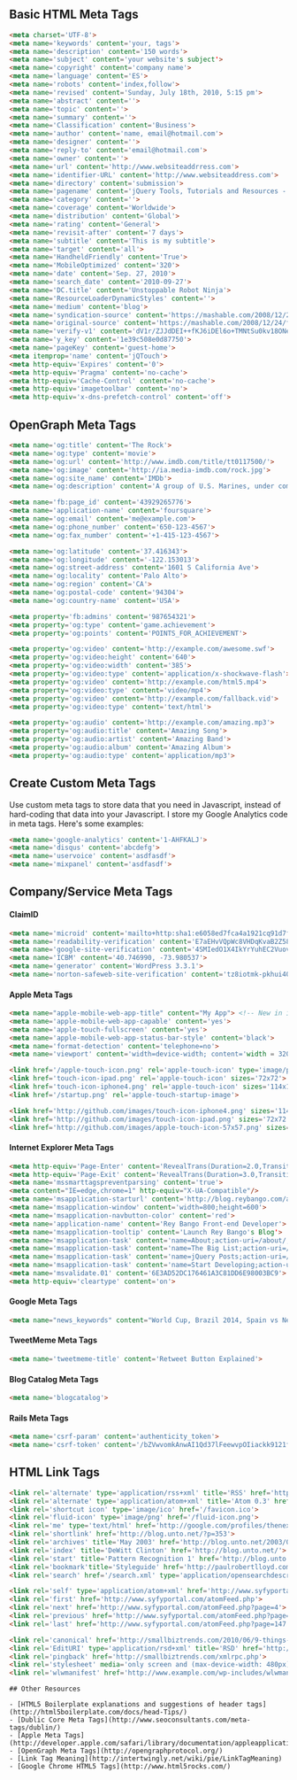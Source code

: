 
## Basic HTML Meta Tags

``` html
<meta charset='UTF-8'>
<meta name='keywords' content='your, tags'>
<meta name='description' content='150 words'>
<meta name='subject' content='your website's subject'>
<meta name='copyright' content='company name'>
<meta name='language' content='ES'>
<meta name='robots' content='index,follow'>
<meta name='revised' content='Sunday, July 18th, 2010, 5:15 pm'>
<meta name='abstract' content=''>
<meta name='topic' content=''>
<meta name='summary' content=''>
<meta name='Classification' content='Business'>
<meta name='author' content='name, email@hotmail.com'>
<meta name='designer' content=''>
<meta name='reply-to' content='email@hotmail.com'>
<meta name='owner' content=''>
<meta name='url' content='http://www.websiteaddrress.com'>
<meta name='identifier-URL' content='http://www.websiteaddress.com'>
<meta name='directory' content='submission'>
<meta name='pagename' content='jQuery Tools, Tutorials and Resources - O'Reilly Media'>
<meta name='category' content=''>
<meta name='coverage' content='Worldwide'>
<meta name='distribution' content='Global'>
<meta name='rating' content='General'>
<meta name='revisit-after' content='7 days'>
<meta name='subtitle' content='This is my subtitle'>
<meta name='target' content='all'>
<meta name='HandheldFriendly' content='True'>
<meta name='MobileOptimized' content='320'>
<meta name='date' content='Sep. 27, 2010'>
<meta name='search_date' content='2010-09-27'>
<meta name='DC.title' content='Unstoppable Robot Ninja'>
<meta name='ResourceLoaderDynamicStyles' content=''>
<meta name='medium' content='blog'>
<meta name='syndication-source' content='https://mashable.com/2008/12/24/free-brand-monitoring-tools/'>
<meta name='original-source' content='https://mashable.com/2008/12/24/free-brand-monitoring-tools/'>
<meta name='verify-v1' content='dV1r/ZJJdDEI++fKJ6iDEl6o+TMNtSu0kv18ONeqM0I='>
<meta name='y_key' content='1e39c508e0d87750'>
<meta name='pageKey' content='guest-home'>
<meta itemprop='name' content='jQTouch'>
<meta http-equiv='Expires' content='0'>
<meta http-equiv='Pragma' content='no-cache'>
<meta http-equiv='Cache-Control' content='no-cache'>
<meta http-equiv='imagetoolbar' content='no'>
<meta http-equiv='x-dns-prefetch-control' content='off'>

```

## OpenGraph Meta Tags

``` html
<meta name='og:title' content='The Rock'>
<meta name='og:type' content='movie'>
<meta name='og:url' content='http://www.imdb.com/title/tt0117500/'>
<meta name='og:image' content='http://ia.media-imdb.com/rock.jpg'>
<meta name='og:site_name' content='IMDb'>
<meta name='og:description' content='A group of U.S. Marines, under command of...'>

<meta name='fb:page_id' content='43929265776'>
<meta name='application-name' content='foursquare'>
<meta name='og:email' content='me@example.com'>
<meta name='og:phone_number' content='650-123-4567'>
<meta name='og:fax_number' content='+1-415-123-4567'>

<meta name='og:latitude' content='37.416343'>
<meta name='og:longitude' content='-122.153013'>
<meta name='og:street-address' content='1601 S California Ave'>
<meta name='og:locality' content='Palo Alto'>
<meta name='og:region' content='CA'>
<meta name='og:postal-code' content='94304'>
<meta name='og:country-name' content='USA'>

<meta property='fb:admins' content='987654321'>
<meta property='og:type' content='game.achievement'>
<meta property='og:points' content='POINTS_FOR_ACHIEVEMENT'>

<meta property='og:video' content='http://example.com/awesome.swf'>
<meta property='og:video:height' content='640'>
<meta property='og:video:width' content='385'>
<meta property='og:video:type' content='application/x-shockwave-flash'>
<meta property='og:video' content='http://example.com/html5.mp4'>
<meta property='og:video:type' content='video/mp4'>
<meta property='og:video' content='http://example.com/fallback.vid'>
<meta property='og:video:type' content='text/html'>

<meta property='og:audio' content='http://example.com/amazing.mp3'>
<meta property='og:audio:title' content='Amazing Song'>
<meta property='og:audio:artist' content='Amazing Band'>
<meta property='og:audio:album' content='Amazing Album'>
<meta property='og:audio:type' content='application/mp3'>
```

## Create Custom Meta Tags

Use custom meta tags to store data that you need in Javascript, instead of hard-coding that data into your Javascript.  I store my Google Analytics code in meta tags.  Here's some examples:

``` html
<meta name='google-analytics' content='1-AHFKALJ'>
<meta name='disqus' content='abcdefg'>
<meta name='uservoice' content='asdfasdf'>
<meta name='mixpanel' content='asdfasdf'>
```

## Company/Service Meta Tags

#### ClaimID

``` html
<meta name='microid' content='mailto+http:sha1:e6058ed7fca4a1921cq91d7f1f3b8736cd3cc1g7'>
<meta name='readability-verification' content='E7aEHvVQpWc8VHDqKvaB2Z58hek2EAv2HuLuegv7'>
<meta name='google-site-verification' content='4SMIedO1X4IkYrYuhEC2VuovdQM36Xxb0btUjElqQyg'>
<meta name='ICBM' content='40.746990, -73.980537'>
<meta name='generator' content='WordPress 3.3.1'>
<meta name='norton-safeweb-site-verification' content='tz8iotmk-pkhui406y41y5bfmfxdwmaa4a-yc0hm6r0fga7s6j0j27qmgqkmc7oovihzghbzhbdjk-uiyrz438nxsjdbj3fggwgl8oq2nf4ko8gi7j4z7t78kegbidl4'>
```
    
#### Apple Meta Tags

``` html
<meta name="apple-mobile-web-app-title" content="My App"> <!-- New in iOS6 -->
<meta name='apple-mobile-web-app-capable' content='yes'>
<meta name='apple-touch-fullscreen' content='yes'>
<meta name='apple-mobile-web-app-status-bar-style' content='black'>
<meta name='format-detection' content='telephone=no'>
<meta name='viewport' content='width=device-width; content='width = 320; initial-scale=1.0; maximum-scale=1.0; user-scalable=yes; target-densitydpi=160dpi'>

<link href='/apple-touch-icon.png' rel='apple-touch-icon' type='image/png'>
<link href='touch-icon-ipad.png' rel='apple-touch-icon' sizes='72x72'>
<link href='touch-icon-iphone4.png' rel='apple-touch-icon' sizes='114x114'>
<link href='/startup.png' rel='apple-touch-startup-image'>

<link href='http://github.com/images/touch-icon-iphone4.png' sizes='114x114' rel='apple-touch-icon-precomposed'>
<link href='http://github.com/images/touch-icon-ipad.png' sizes='72x72' rel='apple-touch-icon-precomposed'>
<link href='http://github.com/images/apple-touch-icon-57x57.png' sizes='57x57' rel='apple-touch-icon-precomposed'>

```

#### Internet Explorer Meta Tags

``` html
<meta http-equiv='Page-Enter' content='RevealTrans(Duration=2.0,Transition=2)'>
<meta http-equiv='Page-Exit' content='RevealTrans(Duration=3.0,Transition=12)'>
<meta name='mssmarttagspreventparsing' content='true'>
<meta content="IE=edge,chrome=1" http-equiv="X-UA-Compatible"/>
<meta name='msapplication-starturl' content='http://blog.reybango.com/about/'>
<meta name='msapplication-window' content='width=800;height=600'>
<meta name='msapplication-navbutton-color' content='red'>
<meta name='application-name' content='Rey Bango Front-end Developer'>
<meta name='msapplication-tooltip' content='Launch Rey Bango's Blog'>
<meta name='msapplication-task' content='name=About;action-uri=/about/;icon-uri=/images/about.ico'>
<meta name='msapplication-task' content='name=The Big List;action-uri=/the-big-list-of-javascript-css-and-html-development-tools-libraries-projects-and-books/;icon-uri=/images/list_links.ico'>
<meta name='msapplication-task' content='name=jQuery Posts;action-uri=/category/jquery/;icon-uri=/images/jquery.ico'>
<meta name='msapplication-task' content='name=Start Developing;action-uri=/category/javascript/;icon-uri=/images/script.ico'>
<meta name='msvalidate.01' content='6E3AD52DC176461A3C81DD6E98003BC9'>
<meta http-equiv='cleartype' content='on'>

```

#### Google Meta Tags

``` html
<meta name="news_keywords" content="World Cup, Brazil 2014, Spain vs Netherlands, soccer, football">
```

#### TweetMeme Meta Tags

``` html
<meta name='tweetmeme-title' content='Retweet Button Explained'>
```

#### Blog Catalog Meta Tags

``` html
<meta name='blogcatalog'>
```

#### Rails Meta Tags

``` html
<meta name='csrf-param' content='authenticity_token'>
<meta name='csrf-token' content='/bZVwvomkAnwAI1Qd37lFeewvpOIiackk9121fFwWwc='>
```
    
## HTML Link Tags

``` html
<link rel='alternate' type='application/rss+xml' title='RSS' href='http://feeds.feedburner.com/martini'>
<link rel='alternate' type='application/atom+xml' title='Atom 0.3' href='https://example.com/feed.atom'>
<link rel='shortcut icon' type='image/ico' href='/favicon.ico'>
<link rel='fluid-icon' type='image/png' href='/fluid-icon.png'>
<link rel='me' type='text/html' href='http://google.com/profiles/thenextweb'>
<link rel='shortlink' href='http://blog.unto.net/?p=353'>
<link rel='archives' title='May 2003' href='http://blog.unto.net/2003/05/'>
<link rel='index' title='DeWitt Clinton' href='http://blog.unto.net/'>
<link rel='start' title='Pattern Recognition 1' href='http://blog.unto.net/photos/pattern_recognition_1_about/'>
<link rel='bookmark'title='Styleguide' href='http://paulrobertlloyd.com/about/styleguide/'>
<link rel='search' href='/search.xml' type='application/opensearchdescription+xml' title='Viatropos'>

<link rel='self' type='application/atom+xml' href='http://www.syfyportal.com/atomFeed.php?page=3'>
<link rel='first' href='http://www.syfyportal.com/atomFeed.php'>
<link rel='next' href='http://www.syfyportal.com/atomFeed.php?page=4'>
<link rel='previous' href='http://www.syfyportal.com/atomFeed.php?page=2'>
<link rel='last' href='http://www.syfyportal.com/atomFeed.php?page=147'>

<link rel='canonical' href='http://smallbiztrends.com/2010/06/9-things-to-do-before-entering-social-media.html'>
<link rel='EditURI' type='application/rsd+xml' title='RSD' href='http://smallbiztrends.com/xmlrpc.php?rsd'>
<link rel='pingback' href='http://smallbiztrends.com/xmlrpc.php'>
<link rel='stylesheet' media='only screen and (max-device-width: 480px)' href='http://wordpress.org/style/iphone.css' type='text/css'>
<link rel='wlwmanifest' href='http://www.example.com/wp-includes/wlwmanifest.xml' type='application/wlwmanifest+xml'>
```
<link rel='help' title='FAQ' href='/faq'>
<link rel='logo' type='image/svg' href='https://playfoursquare.s3.amazonaws.com/press/logo/foursquare-logo.svg'>
<link rel='P3Pv1' href='/w3c/p3p.xml'>
<link rel='publisher' href='https://plus.google.com/115081025762845243709/'>
<link rel='image_src' href='http://du3itj18e4z0b.cloudfront.net/7b29fe/images/icon-facebook.gif' type='image/jpeg'>

<link rel='author' href='humans.txt' type='text/plain'>
<link href='http://thenextweb.com/2009/01/08/how-to-snap-up-that-twitter-username-youve-always-wanted/' rel='original-source'>
<link rel='profile' title='Microformats' href='http://microformats.org/profile/specs/'>
<link rel='profile' href='http://gmpg.org/xfn/11'>
<link rel='chrome-webstore-item' href='https://chrome.google.com/webstore/detail/noojglkidnpfjbincgijbaiedldjfbhh'>

```
## Other Resources

- [HTML5 Boilerplate explanations and suggestions of header tags](http://html5boilerplate.com/docs/head-Tips/)
- [Dublic Core Meta Tags](http://www.seoconsultants.com/meta-tags/dublin/)
- [Apple Meta Tags](http://developer.apple.com/safari/library/documentation/appleapplications/reference/safarihtmlref/articles/metatags.html)
- [OpenGraph Meta Tags](http://opengraphprotocol.org/)
- [Link Tag Meaning](http://intertwingly.net/wiki/pie/LinkTagMeaning)
- [Google Chrome HTML5 Tags](http://www.html5rocks.com/)